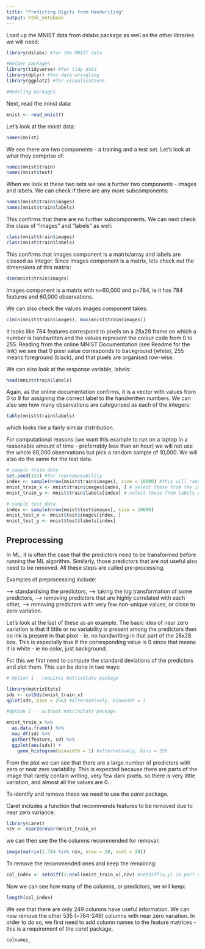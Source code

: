 ```yaml
---
title: "Predicting Digits from Handwriting"
output: html_notebook
---
```


Load up the MNIST data from dslabs package as well as the other libraries we will need:

```r
library(dslabs) #for the MNIST data

#Helper packages
library(tidyverse) #for tidy data
library(dplyr) #for data wrangling
library(ggplot2) #for visualisations

#Modeling packages

```


Next, read the minst data:

```r
mnist <- read_mnist()
```

Let's look at the mnist data:

```r
names(mnist)
```

We see there are two components - a training and a test set. Let's look at what they comprise of:


```r
names(mnist$train)
names(mnist$test)
```

When we look at these two sets we see a further two components - images and labels. We can check if there are any more subcomponents:

```r
names(mnist$train$images)
names(mnist$train$labels)
```

This confirms that there are no further subcomponents. We can next check the class of "images" and "labels" as well:

```r
class(mnist$train$images) 
class(mnist$train$labels)
```

This confirms that images component is a matrix/array and labels are classed as integer. Since images component is a matrix, lets check out the dimensions of this matrix:

```r
dim(mnist$train$images)
```

Images component is a matrix with n=60,000 and p=784, ie it has 784 features and 60,000 observations.

We can also check the values images component takes:

```r
c(min(mnist$train$images), max(mnist$train$images))
```

It looks like 784 features correspond to pixels on a 28x28 frame on which a number is handwritten and the values represent the colour code from 0 to 255. Reading from the online MNIST Documentation (see Readme for the link) we see that 0 pixel value corresponds to background (white), 255 means foreground (black), and that pixels are organised row-wise.

We can also look at the response variable, labels:

```r
head(mnist$train$labels)
```

Again, as the online documentation confirms, it is a vector with values from 0 to 9 for assigning the correct label to the handwritten numbers. We can also see how many observations are categorised as each of the integers:

```r
table(mnist$train$labels)
```

which looks like a fairly similar distribution.

For computational reasons (we want this example to run on a laptop in a reasonable amount of time - preferrably less than an hour) we will not use the whole 60,000 observations but pick a random sample of 10,000. We will also do the same for the test data.

```r
# sample train data
set.seed(123) #for reproduceability
index <- sample(nrow(mnist$train$images), size = 10000) #this will randomly sample 10,000 rows out of the full 60,000
mnist_train_x <- mnist$train$images[index, ] # select those from the images component (explanatory variable or predictor, x) that correspond to the 10,000 selected
mnist_train_y <- mnist$train$labels[index] # select those from labels component (target variable, y) that correspond to the 10,000 selected

# sample test data
index <- sample(nrow(mnist$test$images), size = 10000)
mnist_test_x <- mnist$test$images[index, ]
mnist_test_y <- mnist$test$labels[index]
```


## Preprocessing
In ML, it is often the case that the predictors need to be transformed before running the ML algorithm. Similarly, those predictors that are not useful also need to be removed. All these steps are called pre-processing.

Examples of preprocessing include:

--> standardising the predictors,
--> taking the log transformation of some predictors,
--> removing predictors that are highly correlated with each other,
--> removing predictors with very few non-unique values, or close to zero variation.

Let's look at the last of these as an example. The basic idea of near zero variation is that if little or no variability is present among the predictors then no ink is present in that pixel - ie. no handwriting in that part of the 28x28 box. This is especially true if the corresponding value is 0 since that means it is white - ie no color, just background.

For this we first need to compute the standard deviations of the predictors and plot them. This can be done in two ways:

```r
# Option 1 - requires matrixStats package

library(matrixStats)
sds <- colSds(mnist_train_x)
qplot(sds, bins = 256) #alternatively, binwidth = 1

#Option 2  - without matrixStats package

mnist_train_x %>% 
  as.data.frame() %>%
  map_df(sd) %>%
  gather(feature, sd) %>%
  ggplot(aes(sds)) +
    geom_histogram(binwidth = 1) #alternatively, bins = 256
```

From the plot we can see that there are a large number of predictors with zero or near zero variability. This is expected because there are parts of the image that rarely contain writing, very few dark pixels, so there is very little variation, and almost all the values are 0. 

To identify and remove these we need to use the *caret* package.

Caret includes a function that recommends features to be removed due to near zero variance:

```r
library(caret)
nzv <- nearZeroVar(mnist_train_x)
```

we can then see the the columns recommended for removal:

```r
image(matrix(1:784 %in% nzv, nrow = 28, ncol = 28))
```

To remove the recommended ones and keep the remaining:

```r
col_index <- setdiff(1:ncol(mnist_train_x),nzv) #setdiff(x,y) is part of dplyr package. It identifies the differences in x (here x is from 1 to the number of columns in our mnist_train_x which is 784) and y (here y is the net zero values we defined above) by giving output of values that do not overlap between x and y. In other words, the output will be only those numbers that are not common to 1:784 and nzv. 

```

Now we can see how many of the columns, or predictors, we will keep:

```r
length(col_index)
```

We see that there are only 249 columns have useful information. We can now remove the other 535 (=784-249) columns with near zero variation. In order to do so, we first need to add column names to the feature matrices - this is a requirement of the *caret* package.

```r
colnames_
```

